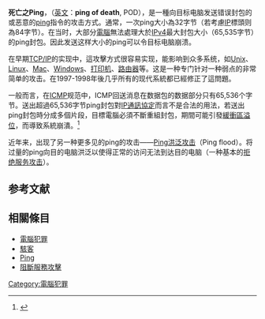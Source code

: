 {{NoteTA
|1= zh-cn:拒绝服务; zh-tw:阻斷服務; zh-hk:阻斷服務;
}}
'''死亡之Ping'''，（[[英文|英文]]：'''ping of death''', POD），是一種向目标电脑发送错误封包的或恶意的[[ping|ping]]指令的攻击方式。通常，一次ping大小為32字节（若考慮[[網際協定|IP]]標頭则為84字节）。在当时，大部分[[電腦|電腦]]無法處理大於[[IPv4|IPv4]]最大封包大小（65,535字节）的ping封包。因此发送这样大小的ping可以令目标电脑崩溃。

在早期[[TCP/IP|TCP/IP]]的实现中，這攻擊方式很容易实现，能影响到众多系统，如[[Unix|Unix]]、[[Linux|Linux]]、[[麦金塔操作系统|Mac]]、[[Windows|Windows]]、[[打印机|打印机]]、[[路由器|路由器]]等。这是一种专门针对一种弱点的非常简单的攻击。在1997-1998年後几乎所有的现代系統都已經修正了這問題。

一般而言，在[[ICMP|ICMP]]规范中，ICMP回送消息在数据包的数据部分只有65,536个字节。送出超過65,536字节ping封包對[[网际协议|IP通訊協定]]而言不是合法的用法，若送出ping封包時分成多個片段，目標電腦必須不斷重組封包，期間可能引發[[緩衝區溢位|緩衝區溢位]]，而導致系統崩潰。<ref>{{Cite book | author = Jon Erickson，范书义，田玉敏 | title = 黑客之道漏洞发掘的艺术 | publisher = 中国水利水电出版社 | pages = 132 | ISBN = 9787508426983 }}</ref>

近年来，出现了另一种更多见的ping的攻击——[[Ping洪泛攻击|Ping洪泛攻击]]（Ping flood）。将过量的ping向目的电脑洪泛以使得正常的访问无法到达目的电脑（一种基本的[[拒绝服务攻击|拒绝服务攻击]]）。

==参考文献==

{{reflist}}

==相關條目==
*[[電腦犯罪|電腦犯罪]]
*[[駭客|駭客]]
*[[Ping|Ping]]
*[[阻斷服務攻擊|阻斷服務攻擊]]

[[Category:電腦犯罪|Category:電腦犯罪]]